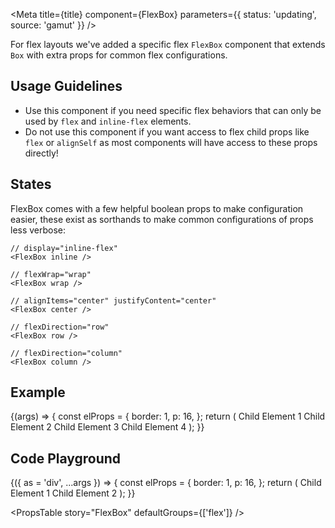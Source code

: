 
<Meta
  title={title}
  component={FlexBox}
  parameters={{ status: 'updating', source: 'gamut' }}
/>

For flex layouts we've added a specific flex <code>FlexBox</code> component that extends<code> <LinkTo kind="Layouts/Box">Box</LinkTo></code> with extra props for common flex configurations.

## Usage Guidelines

- Use this component if you need specific flex behaviors that can only be used by `flex` and `inline-flex` elements.
- Do not use this component if you want access to flex child props like `flex` or `alignSelf` as most components will have access to these props directly!

## States

FlexBox comes with a few helpful boolean props to make configuration easier, these exist as sorthands to make common configurations of props less verbose:

```tsx
// display="inline-flex"
<FlexBox inline />

// flexWrap="wrap"
<FlexBox wrap />

// alignItems="center" justifyContent="center"
<FlexBox center />

// flexDirection="row"
<FlexBox row />

// flexDirection="column"
<FlexBox column />
```

## Example

<Canvas>
  <Story
    name="Space Between"
    args={{
      children: 'Hello world I am a FlexBox',
    }}
  >
    {(args) => {
      const elProps = {
        border: 1,
        p: 16,
      };
      return (
        <FlexBox justifyContent="space-between">
          <Box {...elProps}>Child Element 1</Box>
          <Box {...elProps}>Child Element 2</Box>
          <Box {...elProps}>Child Element 3</Box>
          <Box {...elProps}>Child Element 4</Box>
        </FlexBox>
      );
    }}
  </Story>
</Canvas>

## Code Playground

<Canvas>
  <Story
    name="Code Playground"
    args={{
      justifyContent: 'space-around',
    }}
  >
    {({ as = 'div', ...args }) => {
      const elProps = {
        border: 1,
        p: 16,
      };
      return (
        <FlexBox {...args}>
          <Box {...elProps}>Child Element 1</Box>
          <Box {...elProps}>Child Element 2</Box>
        </FlexBox>
      );
    }}
  </Story>
</Canvas>

<PropsTable story="FlexBox" defaultGroups={['flex']} />
